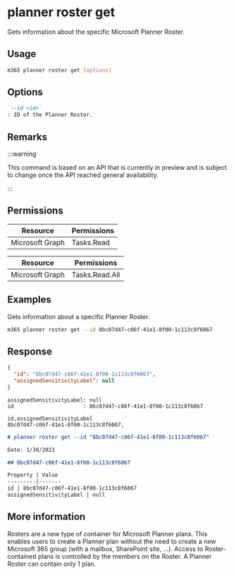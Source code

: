 
# planner roster get

Gets information about the specific Microsoft Planner Roster.

## Usage

```sh
m365 planner roster get [options]
```

## Options

```md definition-list
`--id <id>`
: ID of the Planner Roster.
```

<Global />

## Remarks

:::warning

This command is based on an API that is currently in preview and is subject to change once the API reached general availability.

:::

## Permissions

<Tabs>
  <TabItem value="Delegated">

  | Resource        | Permissions |
  |-----------------|-------------|
  | Microsoft Graph | Tasks.Read  |

  </TabItem>
  <TabItem value="Application">

  | Resource        | Permissions    |
  |-----------------|----------------|
  | Microsoft Graph | Tasks.Read.All |

  </TabItem>
</Tabs>

## Examples

Gets information about a specific Planner Roster.

```sh
m365 planner roster get --id 8bc07d47-c06f-41e1-8f00-1c113c8f6067
```

## Response

<Tabs>
  <TabItem value="JSON">

  ```json
  {
    "id": "8bc07d47-c06f-41e1-8f00-1c113c8f6067",
    "assignedSensitivityLabel": null
  }
  ```

  </TabItem>
  <TabItem value="Text">

  ```text
  assignedSensitivityLabel: null
  id                      : 8bc07d47-c06f-41e1-8f00-1c113c8f6067
  ```

  </TabItem>
  <TabItem value="CSV">

  ```csv
  id,assignedSensitivityLabel
  8bc07d47-c06f-41e1-8f00-1c113c8f6067,
  ```

  </TabItem>
  <TabItem value="Markdown">

  ```md
  # planner roster get --id "8bc07d47-c06f-41e1-8f00-1c113c8f6067"

  Date: 1/30/2023

  ## 8bc07d47-c06f-41e1-8f00-1c113c8f6067

  Property | Value
  ---------|-------
  id | 8bc07d47-c06f-41e1-8f00-1c113c8f6067
  assignedSensitivityLabel | null
  ```

  </TabItem>
</Tabs>

## More information

Rosters are a new type of container for Microsoft Planner plans. This enables users to create a Planner plan without the need to create a new Microsoft 365 group (with a mailbox, SharePoint site, ...). Access to Roster-contained plans is controlled by the members on the Roster. A Planner Roster can contain only 1 plan.
